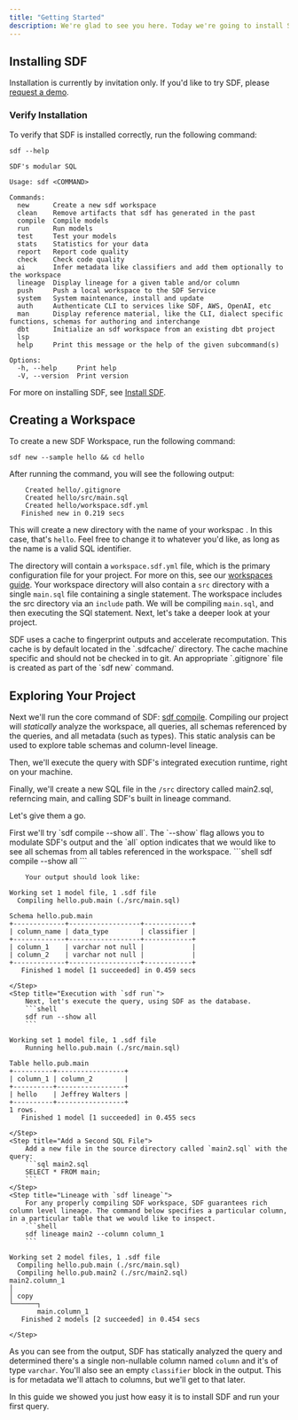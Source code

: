 ```yaml
---
title: "Getting Started"
description: We're glad to see you here. Today we're going to install SDF and create a hello world project. Let's get started.
---
```


## Installing SDF
Installation is currently by invitation only. If you'd like to try SDF, please [request a demo](https://www.sdf.com/inquiries).

### Verify Installation

To verify that SDF is installed correctly, run the following command:

```shell
sdf --help
```

``` shell
SDF's modular SQL

Usage: sdf <COMMAND>

Commands:
  new      Create a new sdf workspace
  clean    Remove artifacts that sdf has generated in the past
  compile  Compile models
  run      Run models
  test     Test your models
  stats    Statistics for your data
  report   Report code quality
  check    Check code quality
  ai       Infer metadata like classifiers and add them optionally to the workspace
  lineage  Display lineage for a given table and/or column
  push     Push a local workspace to the SDF Service
  system   System maintenance, install and update
  auth     Authenticate CLI to services like SDF, AWS, OpenAI, etc
  man      Display reference material, like the CLI, dialect specific functions, schemas for authoring and interchange
  dbt      Initialize an sdf workspace from an existing dbt project
  lsp      
  help     Print this message or the help of the given subcommand(s)

Options:
  -h, --help     Print help
  -V, --version  Print version

```

For more on installing SDF, see [Install SDF](/guide/install). 

## Creating a Workspace

To create a new SDF Workspace, run the following command:

```shell
sdf new --sample hello && cd hello
```
After running the command, you will see the following output: 
 
``` shell
    Created hello/.gitignore
    Created hello/src/main.sql
    Created hello/workspace.sdf.yml
   Finished new in 0.219 secs

```

This will create a new directory with the name of your workspac . In this case, that's `hello`. Feel free to change it to whatever you'd like, as long as the name is a valid SQL identifier.


The directory will contain a `workspace.sdf.yml` file, which is the primary configuration file for your project. For more on this, see our [workspaces guide](/guide/workspaces).
Your workspace directory will also contain a `src` directory with a single `main.sql` file containing a single statement. The workspace includes the src directory via an `include` path. 
We will be compiling `main.sql`, and then executing the SQl statement.
Next, let's take a deeper look at your project.

<Note>
SDF uses a cache to fingerprint outputs and accelerate recomputation. This cache is by default located in the `.sdfcache/` directory.
The cache machine specific and should not be checked in to git. An appropriate `.gitignore` file is created as part of the `sdf new` command.
</Note>

## Exploring Your Project

Next we'll run the core command of SDF: [sdf compile](/reference/sdf-cli#sdf-compile). 
Compiling our project will *statically* analyze the workspace, all queries, all schemas referenced by the queries, and all metadata (such as types). This static analysis can be used to explore table schemas and column-level lineage. 

Then, we'll execute the query with SDF's integrated execution runtime, right on your machine.

Finally, we'll create a new SQL file in the `/src` directory called main2.sql, referncing main, and calling SDF's built in lineage command.

Let's give them a go.


<Steps>
    <Step title="Static Analysis with `sdf compile`">
        First we'll try `sdf compile --show all`. The `--show` flag allows you to modulate SDF's output and the `all` option indicates that we would like to see all schemas from all tables referenced in the workspace.
        ```shell
        sdf compile --show all
        ```
         
        Your output should look like:
``` shell
Working set 1 model file, 1 .sdf file
  Compiling hello.pub.main (./src/main.sql)

Schema hello.pub.main
+-------------+------------------+------------+
| column_name | data_type        | classifier |
+-------------+------------------+------------+
| column_1    | varchar not null |            |
| column_2    | varchar not null |            |
+-------------+------------------+------------+
   Finished 1 model [1 succeeded] in 0.459 secs

```
    </Step>
    <Step title="Execution with `sdf run`">
        Next, let's execute the query, using SDF as the database.
        ```shell
        sdf run --show all
        ```

``` shell
Working set 1 model file, 1 .sdf file
    Running hello.pub.main (./src/main.sql)

Table hello.pub.main
+----------+-----------------+
| column_1 | column_2        |
+----------+-----------------+
| hello    | Jeffrey Walters |
+----------+-----------------+
1 rows.
   Finished 1 model [1 succeeded] in 0.455 secs

```
    </Step>
    <Step title="Add a Second SQL File">
        Add a new file in the source directory called `main2.sql` with the query:
        ```sql main2.sql
        SELECT * FROM main;
        ```
    </Step>
    <Step title="Lineage with `sdf lineage`">
        For any properly compiling SDF workspace, SDF guarantees rich column level lineage. The command below specifies a particular column, in a particular table that we would like to inspect.
        ```shell
        sdf lineage main2 --column column_1
        ```

``` shell
Working set 2 model files, 1 .sdf file
  Compiling hello.pub.main (./src/main.sql)
  Compiling hello.pub.main2 (./src/main2.sql)
main2.column_1
│
│ copy
└──────┐
       main.column_1
   Finished 2 models [2 succeeded] in 0.454 secs

```
    </Step>

</Steps>



As you can see from the output, SDF has statically analyzed the query and determined there's a single non-nullable column named `column` and it's of type `varchar`. 
You'll also see an empty `classifier` block in the output. This is for metadata we'll attach to columns, but we'll get to that later.

In this guide we showed you just how easy it is to install SDF and run your first query.
